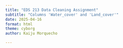 ```yaml
---
title: "EDS 213 Data Cleaning Assignment"
subtitle: "Columns 'Water_cover' and 'Land_cover'"
date: 2025-04-16
format: html
theme: cyborg
author: Kaiju Morquecho

---
```


